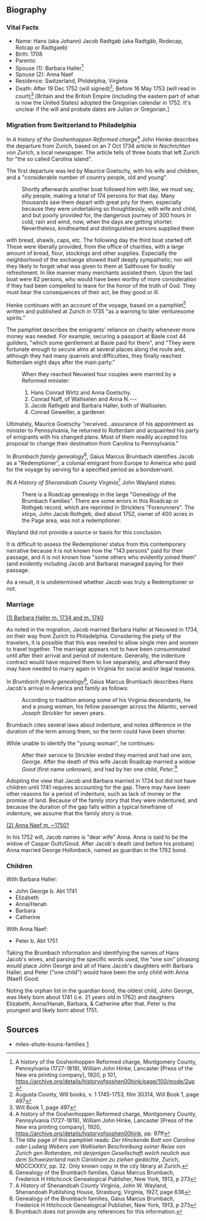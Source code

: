 == Biography ==

=== Vital Facts ===
* Name:  Hans (aka Johann) Jacob Radtgab (aka Radtgäb, Rodecap, Rotcap or Radtgaeb)
* Birth:  1708
* Parents:  
* Spouse (1):  Barbara Haller<ref>A history of the Goshenhoppen Reformed charge, Montgomery County, Pennsylvania (1727-1819), William John Hinke, Lancaster [Press of the New era printing company], 1920, p 101, https://archive.org/details/historyofgoshen00hink/page/100/mode/2up</ref>
* Spouse (2):  Anna Naef
* Residence: Switzerland, Phildelphia, Virginia
* Death:  After 19 Dec 1752 (will signed)<ref>Augusta County, Will books, v. 1 1745-1753, film 30314, Will Book 1, page 497</ref>; Before 16 May 1753 (will read in court)<ref>Will Book 1, page 497</ref> [Britain and the British Empire (including the eastern part of what is now the United States) adopted the Gregorian calendar in 1752.  It's unclear if the will and  probate dates are Julian or Gregorian.]

=== Migration from Switzerland to Philadelphia ===

In ''A history of the Goshenhoppen Reformed charge''<ref>A history of the Goshenhoppen Reformed charge, Montgomery County, Pennsylvania (1727-1819), William John Hinke, Lancaster [Press of the New era printing company], 1920, https://archive.org/details/historyofgoshen00hink, pp. 97ff</ref>  John Henke describes the departure from Zurich, based on an 7 Oct 1734 article in ''Nachrichten von Zurich'', a local newspaper.  The article tells of three boats that left Zurich for "the so called Carolina island".

The first departure was led by Maurice Goetschy, with his wife and children, and a "considerable number of country people, old and young".

:Shortly afterwards another boat followed him with like, we must say, silly people, making a total of 174 persons for that day.  Many thousands saw them depart with great pity for them, especially because they were undertaking so thoughtlessly, with wife and child, and but poorly provided for, the dangerous journey of 300 hours in cold, rain and wind, now, when the days are getting shorter.  Nevertheless, kindhearted and distinguished persons supplied them 
with bread, shawls, caps, etc.  The following day the third boat started off.  These were liberally provided, from the office of charities, with a large amount of bread, flour, stockings and other supplies.  Especially the neighborhood of the exchange showed itself deeply sympathetic; nor will they likely to forget what was given to them at Salthouse for bodily refreshment.  In like manner many merchants assisted them.  Upon the last boat were 82 persons, who would have been worthy of more consideration if they had been compelled to leave for the honor of the truth of God.  They must bear the consequences of their act, be they good or ill.


Henke continues with an account of the voyage, based on a pamphlet<ref>The title page of this pamphlet reads: ''Der Hinckende Bott von Carolina oder Ludwig Webers von Walliselen Beschreibung seiner Reise von Zurich gen Rotterdam, mit derjenigen Gesellschaft welch neulich aus dem Schweizerland nach Carolinam zu ziehen gedachte'', Zurich, MDCCXXXV, pp. 32. Only known copy in the city library at Zurich.</ref> written and published at Zurich in 1735 "as a warning to later venturesome spirits."

The pamphlet describes the emigrants' reliance on charity whenever more money was needed.  For example, securing a passport at Basle cost 44 guilders, "which some gentlement at Basle paid for them", and "They were fortunate enough to secure alms at several places along the route and, although they had many quarrels and
difficulties, they finally reached Rotterdam eight days after the main party."

:When they reached Neuwied four couples were married by a Reformed minister:
:# Hans Conrad Wirtz and Anna Goetschy.
:# Conrad Naff, of Walliselen and Anna N.---
:# Jacob Rathgeb and Barbara Haller, both of Walliselen.
:# Conrad Geweiller, a gardener.

Ultimately, Maurice Goetschy "received...assurance of his appointment as minister to Pennsylvania, he returned to Rotterdam and acquainted his party of emigrants with his changed plans.  Most of them readily accepted his proposal to change their destination from Carolina to Pennsylvania."

In ''Brumbach family genealogy''<ref>Genealogy of the Brumbach families, Gaius Marcus Brumbach, Frederick H Hitchcock Genealogical Publisher, New York, 1913, p 273</ref>, Gaius Marcus Brumbach identifies Jacob as a "Redemptioner", a colonial emigrant from Europe to America who paid for the voyage by serving for a specified period as a bondservant.

IN ''A History of Shenandoah County Virginia''<ref>A History of Shenandoah County Virginia, John W. Wayland, Shenandoah Publishing House, Strasburg, Virginia, 1927, page 636</ref> John Wayland states:

:There is a Roadcap genealogy in the large "Genealogy of the Brumbach Families".  There are some errors in this Roadcap or Rothgeb record, which are reprinted in Stricklers "Forerunners".  The stirps, John Jacob Rothgeb, died about 1752, owner of 400 acres in the Page area, was not a redemptioner.

Wayland did not provide a source or basis for this conclusion.

It is difficult to assess the Redemptioner status from this contemporary narrative because it is not known how the "143 persons" paid for their passage, and it is not known how "some others who evidently joined them" (and evidently including Jacob and Barbara) managed paying for their passage.

As a result, it is undetermined whether Jacob was truly a Redemptioner or not.  

=== Marriage ===
<u>(1) Barbara Haller m. 1734 and m. 1740</u>

As noted in the migration, Jacob married Barbara Haller at Neuwied in 1734, on their way from Zurich to Philadelphia.  Considering the piety of the travelers, it is possible that this was needed to allow single men and women to travel together.  The marriage appears not to have been consummated until after their arrival and period of indenture.  Generally, the indenture contract would have required them to live separately, and afterward they may have needed to marry again in Virginia for social and/or legal reasons.

In ''Brumbach family genealogy''<ref>Genealogy of the Brumbach families, Gaius Marcus Brumbach, Frederick H Hitchcock Genealogical Publisher, New York, 1913, p 273</ref>, Gaius Marcus Brumbach describes Hans Jacob's arrival in America and family as follows:

:According to tradition among some of his Virginia descendants, he and a young woman, his fellow passenger across the Atlantic, served ''Joseph Strickler'' for seven years.

Brumbach cites several laws about indenture, and notes difference in the duration of the term among them, so the term could have been shorter.  

While unable to identify the "young woman", he continues:

:After their service to Strickler ended they married and had one son, ''George''.  After the death of this wife Jacob Roadcap married a widow ''Good'' (first name unknown), and had by her one child, ''Peter''.<ref>Brumbach does not provide any references for this information.</ref>

Adopting the view that Jacob and Barbara married in 1734 but did not have children until 1741 requires accounting for the gap.  There may have been other reasons for a period of indenture, such as lack of money or the promise of land.  Because of the family story that they were indentured, and because the duration of the gap falls within a typical timeframe of indenture, we assume that the family story is true.

<u>(2) Anna Naef m. ~1750?</u>

In his 1752 will, Jacob names is "dear wife" Anna.  Anna is said to be the widow of Caspar Guth/Good.  After Jacob's death (and before his probate) Anna married George Hollonbeck, named as guardian in the 1762 bond.

=== Children ===

With Barbara Haller:
* John George b. Abt 1741
* Elizabeth
* Anna/Hanah
* Barbara
* Catherine

With Anna Naef:
* Peter b. Abt 1751

Taking the Brumbach information and identifying the names of Hans Jacob's wives, and parsing the specific words used, the "one son" phrasing would place John George and all of Hans Jacob's daughters with Barbara Haller, and Peter ("one child") would have been the only child with Anna (Naef) Good.

Noting the orphan list in the guardian bond, the oldest child, John George, was likely born about 1741 (i.e. 21 years old in 1762) and daughters Elizabeth, Anna/Hanah, Barbara, & Catherine after that.  Peter is the youngest and likely born about 1751.

== Sources ==
<references />


* miles-shute-kouns-families [http://www.miles-shute-kouns-families.com/getperson.php?personID=I7120&tree=Mosby]